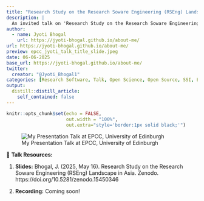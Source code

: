 ```yaml
---
title: "Research Study on the Research Soware Engineering (RSEng) Landscape in Asia"
description: |
  An invited talk on 'Research Study on the Research Soware Engineering (RSEng) Landscape in Asia' at the EPCC, University of Edinburgh, in-person in May 2025.
author:
  - name: Jyoti Bhogal
    url: https://jyoti-bhogal.github.io/about-me/
url: https://jyoti-bhogal.github.io/about-me/
preview: epcc_jyoti_talk_title_slide.jpeg
date: 06-06-2025
base_url: https://jyoti-bhogal.github.io/about-me/
twitter:
  creator: "@Jyoti_Bhogal1"
categories: [Research Software, Talk, Open Science, Open Source, SSI, EPCC] 
output:
  distill::distill_article:
    self_contained: false
---
```

  
  
```r
knitr::opts_chunk$set(echo = FALSE,
                      out.width = "100%",
                      out.extra="style='border:1px solid black;'")
```

![My Presentation Talk at EPCC, University of Edinburgh](epcc_jyoti_talk_title_slide.jpeg)

🔑 **Talk Resources:** 

1. **Slides:** Bhogal, J. (2025, May 16). Research Study on the Research Soware Engineering (RSEng) Landscape in Asia. Zenodo. https://doi.org/10.5281/zenodo.15450346

2. **Recording:** Coming soon!
